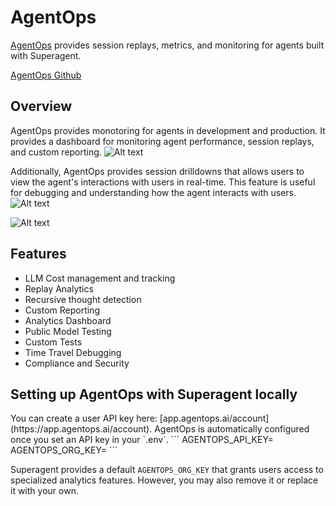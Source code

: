 # AgentOps
[AgentOps](https://agentops.ai/) provides session replays, metrics, and monitoring for agents built with Superagent. 

[AgentOps Github](https://github.com/AgentOps-AI/agentops)

## Overview
AgentOps provides monotoring for agents in development and production. It provides a dashboard for monitoring agent performance, session replays, and custom reporting.
![Alt text](./agentops/overview.png "Agent analytics")

Additionally, AgentOps provides session drilldowns that allows users to view the agent's interactions with users in real-time. This feature is useful for debugging and understanding how the agent interacts with users.
![Alt text](./agentops/session.png "Session data")

![Alt text](./agentops/replay.png "Session replays")

## Features
* LLM Cost management and tracking
* Replay Analytics
* Recursive thought detection
* Custom Reporting
* Analytics Dashboard
* Public Model Testing
* Custom Tests
* Time Travel Debugging
* Compliance and Security


## Setting up AgentOps with Superagent locally
<Callout>
You can create a user API key here: [app.agentops.ai/account](https://app.agentops.ai/account).
</Callout>
AgentOps is automatically configured once you set an API key in your `.env`. 
```
AGENTOPS_API_KEY=<YOUR_AGENTOPS_API_KEY>
AGENTOPS_ORG_KEY=<YOUR_ORG_KEY>
```

Superagent provides a default `AGENTOPS_ORG_KEY` that grants users access to specialized analytics features. However, you may also remove it or replace it with your own.